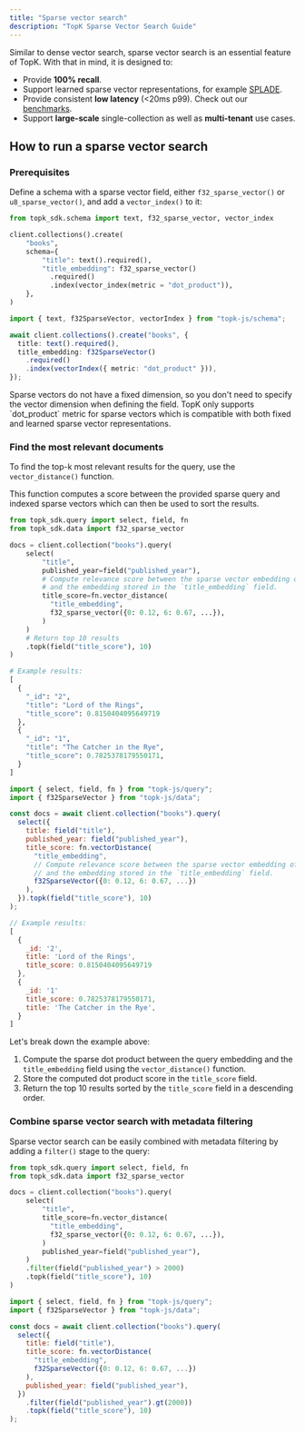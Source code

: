 ```yaml
---
title: "Sparse vector search"
description: "TopK Sparse Vector Search Guide"
---
```


Similar to dense vector search, sparse vector search is an essential feature of TopK. With that in mind, it is designed to:

- Provide **100% recall**.
- Support learned sparse vector representations, for example [SPLADE](https://github.com/naver/splade).
- Provide consistent **low latency** (\<20ms p99). Check out our [benchmarks](https://www.topk.io/benchmarks).
- Support **large-scale** single-collection as well as **multi-tenant** use cases.

## How to run a sparse vector search

### Prerequisites

Define a schema with a sparse vector field, either `f32_sparse_vector()` or `u8_sparse_vector()`, and add a `vector_index()` to it:

<CodeGroup>

```python Python
from topk_sdk.schema import text, f32_sparse_vector, vector_index

client.collections().create(
    "books",
    schema={
        "title": text().required(),
        "title_embedding": f32_sparse_vector()
          .required()
          .index(vector_index(metric = "dot_product")),
    },
)
```


```typescript Javascript
import { text, f32SparseVector, vectorIndex } from "topk-js/schema";

await client.collections().create("books", {
  title: text().required(),
  title_embedding: f32SparseVector()
    .required()
    .index(vectorIndex({ metric: "dot_product" })),
});
```

</CodeGroup>

<Note>
  Sparse vectors do not have a fixed dimension, so you don't need to specify the vector dimension when defining the field.
</Note>

<Note>
  TopK only supports `dot_product` metric for sparse vectors which is compatible with both fixed and learned sparse
  vector representations.
</Note>

### Find the most relevant documents

To find the top-k most relevant results for the query, use the `vector_distance()` function.

This function computes a score between the provided sparse query and indexed sparse vectors which
can then be used to sort the results.

<CodeGroup>

```python Python
from topk_sdk.query import select, field, fn
from topk_sdk.data import f32_sparse_vector

docs = client.collection("books").query(
    select(
        "title",
        published_year=field("published_year"),
        # Compute relevance score between the sparse vector embedding of the string "epic fantasy adventure"
        # and the embedding stored in the `title_embedding` field.
        title_score=fn.vector_distance(
          "title_embedding",
          f32_sparse_vector({0: 0.12, 6: 0.67, ...}),
        )
    )
    # Return top 10 results
    .topk(field("title_score"), 10)
)

# Example results:
[
  {
    "_id": "2",
    "title": "Lord of the Rings",
    "title_score": 0.8150404095649719
  },
  {
    "_id": "1",
    "title": "The Catcher in the Rye",
    "title_score": 0.7825378179550171,
  }
]
```


```js Javascript
import { select, field, fn } from "topk-js/query";
import { f32SparseVector } from "topk-js/data";

const docs = await client.collection("books").query(
  select({
    title: field("title"),
    published_year: field("published_year"),
    title_score: fn.vectorDistance(
      "title_embedding",
      // Compute relevance score between the sparse vector embedding of the string "epic fantasy adventure"
      // and the embedding stored in the `title_embedding` field.
      f32SparseVector({0: 0.12, 6: 0.67, ...})
    ),
  }).topk(field("title_score"), 10)
);

// Example results:
[
  {
    _id: '2',
    title: 'Lord of the Rings',
    title_score: 0.8150404095649719
  },
  {
    _id: '1'
    title_score: 0.7825378179550171,
    title: 'The Catcher in the Rye',
  }
]
```

</CodeGroup>

Let's break down the example above:

1. Compute the sparse dot product between the query embedding and the `title_embedding` field using the `vector_distance()` function.
2. Store the computed dot product score in the `title_score` field.
3. Return the top 10 results sorted by the `title_score` field in a descending order.

### Combine sparse vector search with metadata filtering

Sparse vector search can be easily combined with metadata filtering by adding a `filter()` stage to the query:

<CodeGroup>

```python Python
from topk_sdk.query import select, field, fn
from topk_sdk.data import f32_sparse_vector

docs = client.collection("books").query(
    select(
        "title",
        title_score=fn.vector_distance(
          "title_embedding",
          f32_sparse_vector({0: 0.12, 6: 0.67, ...}),
        )
        published_year=field("published_year"),
    )
    .filter(field("published_year") > 2000)
    .topk(field("title_score"), 10)
)
```


```js Javascript
import { select, field, fn } from "topk-js/query";
import { f32SparseVector } from "topk-js/data";

const docs = await client.collection("books").query(
  select({
    title: field("title"),
    title_score: fn.vectorDistance(
      "title_embedding",
      f32SparseVector({0: 0.12, 6: 0.67, ...})
    ),
    published_year: field("published_year"),
  })
    .filter(field("published_year").gt(2000))
    .topk(field("title_score"), 10)
);
```

</CodeGroup>